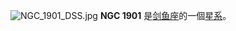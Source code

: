 {{NGCInfoBox|NGCID=NGC 1901|發現者=約翰·弗里德里希·威廉·赫歇爾|發現日期=1836年12月30日|其他編號=ESO 56-SC91,OCL 791|曆元=J2000.0|赤經=5時18分15秒
|赤緯=-68°26'36"|星座=剑鱼座|星體=星系|星等=|表面亮度=|藍等=}}
[[File:NGC_1901_DSS.jpg|thumb]]
'''NGC 1901''' 是[[剑鱼座|剑鱼座]]的一個[[星系|星系]]。

{{NGCReference|1901}}
{{Catalogs|NGC=1901}}